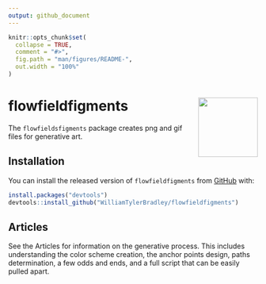 ```yaml
---
output: github_document
---
```


<!-- README.md is generated from README.Rmd. Please edit that file -->

```r
knitr::opts_chunk$set(
  collapse = TRUE,
  comment = "#>",
  fig.path = "man/figures/README-",
  out.width = "100%"
)
```

# flowfieldfigments <img src="man/figures/flowfieldfigments.png" align="right" alt="" width="120"/>

<!-- badges: start -->
<!-- badges: end -->

The `flowfieldsfigments` package creates png and gif files for generative art.

## Installation

You can install the released version of `flowfieldfigments` from [GitHub](https://github.com/) with:

``` r
install.packages("devtools")
devtools::install_github("WilliamTylerBradley/flowfieldfigments")
```

## Articles

See the Articles for information on the generative process. This includes understanding the color scheme creation, the anchor points design, paths determination, a few odds and ends, and a full script that can be easily pulled apart.
